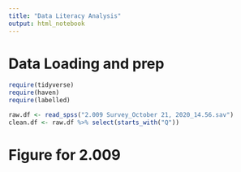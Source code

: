 ```yaml
---
title: "Data Literacy Analysis"
output: html_notebook
---
```

# Data Loading and prep
```r
require(tidyverse)
require(haven)
require(labelled)

raw.df <- read_spss("2.009 Survey_October 21, 2020_14.56.sav")
clean.df <- raw.df %>% select(starts_with("Q"))
```
# Figure for 2.009

